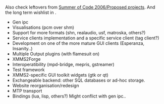 Also check leftovers from [[Summer of Code 2006/Proposed projects]]. And the long term wishlist in {{Bug|520}}.

* Gen ipc
* Visualisations (pcm over shm)
* Support for more formats (shn, realaudio, usf, matroska, others?)
* Service clients implementation and a specific service client (tag client?)
* Development on one of the more mature GUI clients (Esperanza, Insanity..)
* Multiple Output plugins (with flamesuit on)
* XMMS2Forge
* Interoperatibility (mpd-bridge, mepris, gstreamer)
* Test framework
* XMMS2-specific GUI toolkit widgets (gtk or qt)
* Exchangeable backend: other SQL databases or ad-hoc storage.
* Website reorganisation/redesign
* MTP transport {{Bug|1330}}
* Bindings (lua, lisp, others?) Might conflict with gen ipc..